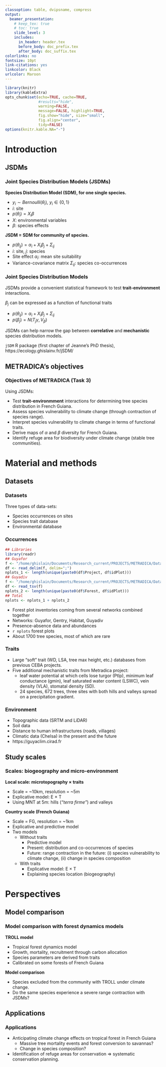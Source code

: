 ```yaml
---
classoption: table, dvipsname, compress
output: 
  beamer_presentation:
    # keep_tex: true
    # toc: true
    slide_level: 3
    includes:
      in_header: header.tex
      before_body: doc_prefix.tex
      after_body: doc_suffix.tex
colorlinks: no
fontsize: 10pt
link-citations: yes
linkcolor: Black
urlcolor: Maroon
---
```



```r
library(knitr)
library(kableExtra)
opts_chunk$set(echo=TRUE, cache=TRUE,
               #results="hide", 
               warning=FALSE,
               message=FALSE, highlight=TRUE,
               fig.show="hide", size="small",
               fig.align="center",
               tidy=FALSE)
options(knitr.kable.NA="-")
```


# Introduction

## JSDMs

### Joint Species Distribution Models (JSDMs)

**Species Distribution Model (SDM), for one single species.**

- $y_i \sim Bernoulli(\theta_i)$, $y_i \in \{0,1\}$
- $i$: site
- $p(\theta_i) = X_i \beta$
- $X$: environmental variables
- $\beta$: species effects
  
**JSDM $=$ SDM for community of species.**

- $p(\theta_{ij}) = \alpha_i + X_i \beta_j + \Sigma_{ij}$
- $i$: site, $j$: species
- Site effect $\alpha_i$: mean site suitability
- Variance-covariance matrix $\Sigma_{ij}$: species co-occurrences

### Joint Species Distribution Models

JSDMs provide a convenient statistical framework to test **trait-environment** interactions.

$\beta_j$ can be expressed as a function of functional traits

- $p(\theta_{ij}) = \alpha_i + X_i \beta_j + \Sigma_{ij}$
- $p(\beta_j) = N(T_j \gamma, V_{\beta})$

JSDMs can help narrow the gap between **correlative** and **mechanistic** species distribution models.

`jSDM` R package (first chapter of Jeanne's PhD thesis), https://ecology.ghislainv.fr/jSDM/

## METRADICA's objectives

### Objectives of METRADICA (Task 3)

Using JSDMs:

- Test **trait-environmment** interactions for determining tree species distribution in French Guiana.
- Assess species vulnerability to climate change (through contraction of species range).
- Interpret species vulnerability to climate change in terms of functional traits.
- Derive maps of $\alpha$ and $\beta$ diversity for French Guiana.
- Identify refuge area for biodiversity under climate change (stable tree communities).

<!-- ============================================ -->
<!-- Methods -->
<!-- ============================================ -->

# Material and methods

## Datasets

### Datasets

\bcols
\bcol{0.5\textwidth}

Three types of data-sets:

- Species occurrences on sites
- Species trait database
- Environmental database

\ecol
\bcol{0.5\textwidth}
\centering \includegraphics[width=5cm]{figs/four-corner-model}
\ecol
\ecols

### Occurrences

```r
## Libraries
library(readr)
## Guyafor
f <- "/home/ghislain/Documents/Research_current/PROJECTS/METRADICA/Dataverse/Inventaires/202110_DonneesModeleMetradicaTout+Diam.csv"
df <- read_delim(f, delim=";")
nplots_1 <- length(unique(paste0(df$Project, df$idPlot)))
## Guyadiv
f <- "/home/ghislain/Documents/Research_current/PROJECTS/METRADICA/Dataverse/Inventaires/20211203_GuyaDiv.tab"
df <- read_tsv(f)
nplots_2 <- length(unique(paste0(df$Forest, df$idPlot)))
## Total
nplots <- nplots_1 + nplots_2
```

\bcols
\bcol{0.5\textwidth}

- Forest plot inventories coming from several networks combined together
- Networks: Guyafor, Gentry, Habitat, Guyadiv
- Presence-absence data and abundances
- `r nplots` forest plots
- About 1700 tree species, most of which are rare

\ecol
\bcol{0.5\textwidth}
\includegraphics[width=\textwidth]{figs/inventories}
\ecol
\ecols

### Traits

- Large "soft" trait (WD, LSA, tree max height, etc.) databases from previous CEBA projects.
- Five additional mechanistic traits from Metradica project:
  - leaf water potential at which cells lose turgor (Ptlp), minimum leaf conductance (gmin), leaf saturated water content (LSWC), vein density (VLA), stomatal density (SD).
  - 24 species, 672 trees, three sites with both hills and valleys spread on a precipitation gradient.

### Environment

- Topographic data (SRTM and LiDAR)
- Soil data
- Distance to human infrastructures (roads, villages)
- Climatic data (Chelsa) in the present and the future
- https://guyaclim.cirad.fr

## Study scales

### Scales: biogeography and micro-environment

**Local scale: microtopography $\times$ traits**

- Scale $=$ ~10km, resolution $=$ ~5m
- Explicative model: E $\times$ T
- Using MNT at 5m: hills (_"terra firme"_) and valleys

**Country scale (French Guiana)**

- Scale $=$ FG, resolution $=$ ~1km
- Explicative and predictive model
- Two models
  * Without traits
    - Predictive model
    - Present: distribution and co-occurrences of species
    - Future: range contraction in the future: (i) species vulnerability to climate change, (ii) change in species composition
  * With traits
    - Explicative model: E $\times$ T
    - Explaining species location (biogeography)

<!-- ============================================ -->
<!-- Perspectives -->
<!-- ============================================ -->

# Perspectives

## Model comparison

### Model comparison with forest dynamics models

**TROLL model**

- Tropical forest dynamics model
- Growth, mortality, recruitment through carbon allocation
- Species parameters are derived from traits
- Calibrated on some forests of French Guiana

**Model comparison**

- Species excluded from the community with TROLL under climate change.
- Do the same species experience a severe range contraction with JSDMs?

## Applications

### Applications

- Anticipating climate change effects on tropical forest in French Guiana
  - Massive tree mortality events and forest conversion to savannas?
  - Change in species composition?
- Identification of refuge areas for conservation $\Rightarrow$ systematic conservation planning.


<!-- ============================================ -->
<!-- EOF
<!-- ============================================ -->
